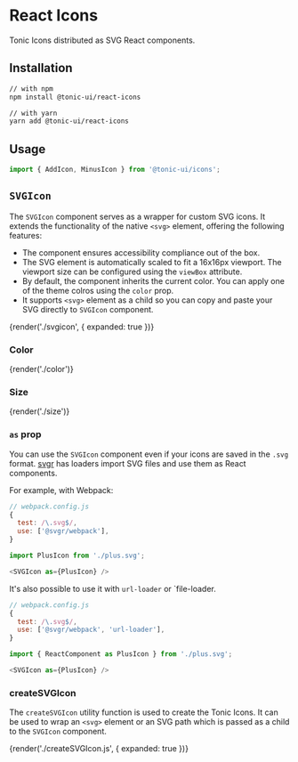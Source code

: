 # React Icons

Tonic Icons distributed as SVG React components.

## Installation

```bash
// with npm
npm install @tonic-ui/react-icons

// with yarn
yarn add @tonic-ui/react-icons
```

## Usage

```js
import { AddIcon, MinusIcon } from '@tonic-ui/icons';
```

## `SVGIcon`

The `SVGIcon` component serves as a wrapper for custom SVG icons. It extends the functionality of the native `<svg>` element, offering the following features:
* The component ensures accessibility compliance out of the box.
* The SVG element is automatically scaled to fit a 16x16px viewport. The viewport size can be configured using the `viewBox` attribute.
* By default, the component inherits the current color. You can apply one of the theme colros using the `color` prop.
* It supports `<svg>` element as a child so you can copy and paste your SVG directly to `SVGIcon` component.

{render('./svgicon', { expanded: true })}

### Color

{render('./color')}

### Size

{render('./size')}

### `as` prop

You can use the `SVGIcon` component even if your icons are saved in the `.svg` format. [svgr](https://github.com/gregberge/svgr) has loaders import SVG files and use them as React components.

For example, with Webpack:

```js
// webpack.config.js
{
  test: /\.svg$/,
  use: ['@svgr/webpack'],
}
```

```js
import PlusIcon from './plus.svg';

<SVGIcon as={PlusIcon} />
```

It's also possible to use it with `url-loader` or `file-loader.

```js
// webpack.config.js
{
  test: /\.svg$/,
  use: ['@svgr/webpack', 'url-loader'],
}
```

```js
import { ReactComponent as PlusIcon } from './plus.svg';

<SVGIcon as={PlusIcon} />
```

### createSVGIcon

The `createSVGIcon` utility function is used to create the Tonic Icons. It can be used to wrap an `<svg>` element or an SVG path which is passed as a child to the `SVGIcon` component.

{render('./createSVGIcon.js', { expanded: true })}
